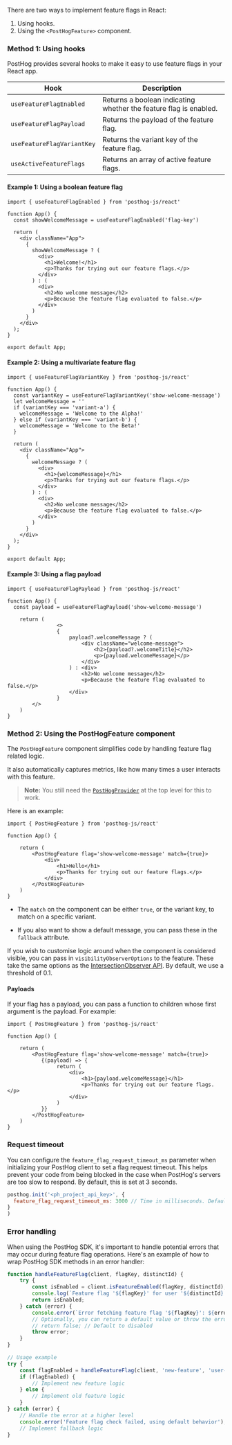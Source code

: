 There are two ways to implement feature flags in React:

1. Using hooks.
2. Using the `<PostHogFeature>` component.

### Method 1: Using hooks

PostHog provides several hooks to make it easy to use feature flags in your React app.

| Hook | Description |
| --- | --- |
| `useFeatureFlagEnabled` | Returns a boolean indicating whether the feature flag is enabled. |
| `useFeatureFlagPayload` | Returns the payload of the feature flag. |
| `useFeatureFlagVariantKey` | Returns the variant key of the feature flag. |
| `useActiveFeatureFlags` | Returns an array of active feature flags. |

#### Example 1: Using a boolean feature flag

```react
import { useFeatureFlagEnabled } from 'posthog-js/react'

function App() {
  const showWelcomeMessage = useFeatureFlagEnabled('flag-key')

  return (
    <div className="App">
      {
        showWelcomeMessage ? (
          <div>
            <h1>Welcome!</h1>
            <p>Thanks for trying out our feature flags.</p>
          </div>
        ) : (
          <div>
            <h2>No welcome message</h2>
            <p>Because the feature flag evaluated to false.</p>
          </div>
        )
      }
    </div>
  );
}

export default App;
```

#### Example 2: Using a multivariate feature flag

```react
import { useFeatureFlagVariantKey } from 'posthog-js/react'

function App() {
  const variantKey = useFeatureFlagVariantKey('show-welcome-message')
  let welcomeMessage = '' 
  if (variantKey === 'variant-a') {
    welcomeMessage = 'Welcome to the Alpha!'
  } else if (variantKey === 'variant-b') {
    welcomeMessage = 'Welcome to the Beta!'
  }  

  return (
    <div className="App">
      {
        welcomeMessage ? (
          <div>
            <h1>{welcomeMessage}</h1>
            <p>Thanks for trying out our feature flags.</p>
          </div>
        ) : (
          <div>
            <h2>No welcome message</h2>
            <p>Because the feature flag evaluated to false.</p>
          </div>
        )
      }
    </div>
  );
}

export default App;
```

#### Example 3: Using a flag payload

```react
import { useFeatureFlagPayload } from 'posthog-js/react'

function App() {
  const payload = useFeatureFlagPayload('show-welcome-message')

    return (
                <>
                {
                    payload?.welcomeMessage ? (
                        <div className="welcome-message">
                            <h2>{payload?.welcomeTitle}</h2>
                            <p>{payload.welcomeMessage}</p>
                        </div>
                    ) : <div>
                        <h2>No welcome message</h2>
                        <p>Because the feature flag evaluated to false.</p>
                    </div>
                }
        </>
    )
}
```

### Method 2: Using the PostHogFeature component

The `PostHogFeature` component simplifies code by handling feature flag related logic. 

It also automatically captures metrics, like how many times a user interacts with this feature.

> **Note:** You still need the [`PostHogProvider`](/docs/libraries/react#installation) at the top level for this to work.

Here is an example:

```react
import { PostHogFeature } from 'posthog-js/react'

function App() {

    return (
        <PostHogFeature flag='show-welcome-message' match={true}>
            <div>
                <h1>Hello</h1>
                <p>Thanks for trying out our feature flags.</p>
            </div>
        </PostHogFeature>
    )
}
```

- The `match` on the component can be either `true`, or the variant key, to match on a specific variant.

- If you also want to show a default message, you can pass these in the `fallback` attribute.

If you wish to customise logic around when the component is considered visible, you can pass in `visibilityObserverOptions` to the feature. These take the same options as the [IntersectionObserver API](https://developer.mozilla.org/en-US/docs/Web/API/Intersection_Observer_API). By default, we use a threshold of 0.1. 

#### Payloads

If your flag has a payload, you can pass a function to children whose first argument is the payload. For example:

```react
import { PostHogFeature } from 'posthog-js/react'

function App() {

    return (
        <PostHogFeature flag='show-welcome-message' match={true}>
           {(payload) => {
                return (
                    <div>
                        <h1>{payload.welcomeMessage}</h1>
                        <p>Thanks for trying out our feature flags.</p>
                    </div>
                )
           }}
        </PostHogFeature>
    )
}
```

### Request timeout

You can configure the `feature_flag_request_timeout_ms` parameter when initializing your PostHog client to set a flag request timeout. This helps prevent your code from being blocked in the case when PostHog's servers are too slow to respond. By default, this is set at 3 seconds.

```js
posthog.init('<ph_project_api_key>', { 
  feature_flag_request_timeout_ms: 3000 // Time in milliseconds. Default is 3000 (3 seconds).
}
)
```

### Error handling

When using the PostHog SDK, it's important to handle potential errors that may occur during feature flag operations. Here's an example of how to wrap PostHog SDK methods in an error handler:

```js
function handleFeatureFlag(client, flagKey, distinctId) {
    try {
        const isEnabled = client.isFeatureEnabled(flagKey, distinctId);
        console.log(`Feature flag '${flagKey}' for user '${distinctId}' is ${isEnabled ? 'enabled' : 'disabled'}`);
        return isEnabled;
    } catch (error) {
        console.error(`Error fetching feature flag '${flagKey}': ${error.message}`);
        // Optionally, you can return a default value or throw the error
        // return false; // Default to disabled
        throw error;
    }
}

// Usage example
try {
    const flagEnabled = handleFeatureFlag(client, 'new-feature', 'user-123');
    if (flagEnabled) {  
        // Implement new feature logic
    } else {
        // Implement old feature logic
    }
} catch (error) {
    // Handle the error at a higher level
    console.error('Feature flag check failed, using default behavior');
    // Implement fallback logic
} 
```
